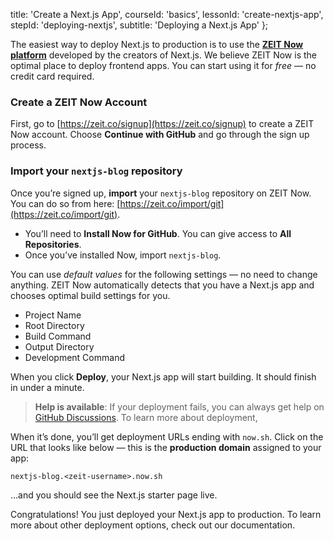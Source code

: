 
  title: 'Create a Next.js App',
  courseId: 'basics',
  lessonId: 'create-nextjs-app',
  stepId: 'deploying-nextjs',
  subtitle: 'Deploying a Next.js App'
};

The easiest way to deploy Next.js to production is to use the **[ZEIT Now platform](https://zeit.co)** developed by the creators of Next.js. We believe ZEIT Now is the optimal place to deploy frontend apps. You can start using it for _free_ — no credit card required.

### Create a ZEIT Now Account

First, go to [https://zeit.co/signup](https://zeit.co/signup) to create a ZEIT Now account. Choose **Continue with GitHub** and go through the sign up process.

### Import your `nextjs-blog` repository

Once you’re signed up, **import** your `nextjs-blog` repository on ZEIT Now. You can do so from here: [https://zeit.co/import/git](https://zeit.co/import/git).

- You’ll need to **Install Now for GitHub**. You can give access to **All Repositories**.
- Once you’ve installed Now, import `nextjs-blog`.

You can use _default values_ for the following settings — no need to change anything. ZEIT Now automatically detects that you have a Next.js app and chooses optimal build settings for you.

- Project Name
- Root Directory
- Build Command
- Output Directory
- Development Command

When you click **Deploy**, your Next.js app will start building. It should finish in under a minute.

> **Help is available**: If your deployment fails, you can always get help on [GitHub Discussions](https://github.com/zeit/next.js/discussions). To learn more about deployment,

When it’s done, you’ll get deployment URLs ending with `now.sh`. Click on the URL that looks like below — this is the **production domain** assigned to your app:

`nextjs-blog.<zeit-username>.now.sh`

…and you should see the Next.js starter page live.

Congratulations! You just deployed your Next.js app to production. To learn more about other deployment options, <Link href="/docs/[...slug]" as="/docs/deployment"><a>check out our documentation</a></Link>.

